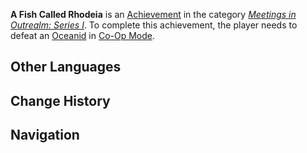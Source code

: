 {{Achievement Infobox
|title        = 
|id           = 86012
|order id     = 9012
|category     = Meetings in Outrealm: Series I
|description  = Defeat an [[Oceanid]] in [[Co-Op Mode]].
|requirements = 
|primogems    = 10
|tracking     = 
|topic        = Oceanid; Co-Op Mode
}}
'''A Fish Called Rhodeia''' is an [[Achievement]] in the category ''[[Meetings in Outrealm: Series I]]''. To complete this achievement, the player needs to defeat an [[Oceanid]] in [[Co-Op Mode]].
<!--
==Trivia==

==Video Guides==
{{EVT
|video1   = 
|caption1 = 
}}
-->
==Other Languages==
{{Other Languages|default_hidden=1
|en      = A Fish Called Rhodeia
|zhs     = 一条名叫洛蒂娅的鱼
|zhs_rm  = Yì Tiáo Míngjiào Luòdìyà de Yú
|zht     = 一條名叫洛蒂婭的魚
|zht_rm  = Yì Tiáo Míngjiào Luòdìyà de Yú
|ja      = ローデシアという名の魚
|ja_rm   = Roodeshia to Iuna no Sakana
|ko      = 로데이아라는 물고기 한 마리
|ko_rm   = 
|es      = Un pez llamado Rhodeia
|fr      = Un poisson nommé Rhodeia
|ru      = Рыба по имени Родия
|th      = ปลาตัวหนึ่งที่ชื่อ Rhodeia
|th_rm   = Pla Tua Nueng thi Chue Rhodeia
|vi      = Một con cá có tên Rhodeia
|de      = Ein Fisch namens Rhodeia
|id      = Seekor Ikan Bernama Rhodeia
|pt      = Um peixe chamado Rhodeia
}}

==Change History==
{{Change History|1.0}}
<!--
==References==
{{Reflist}}
-->
==Navigation==
{{Achievement Navbox|Meetings in Outrealm: Series I}}